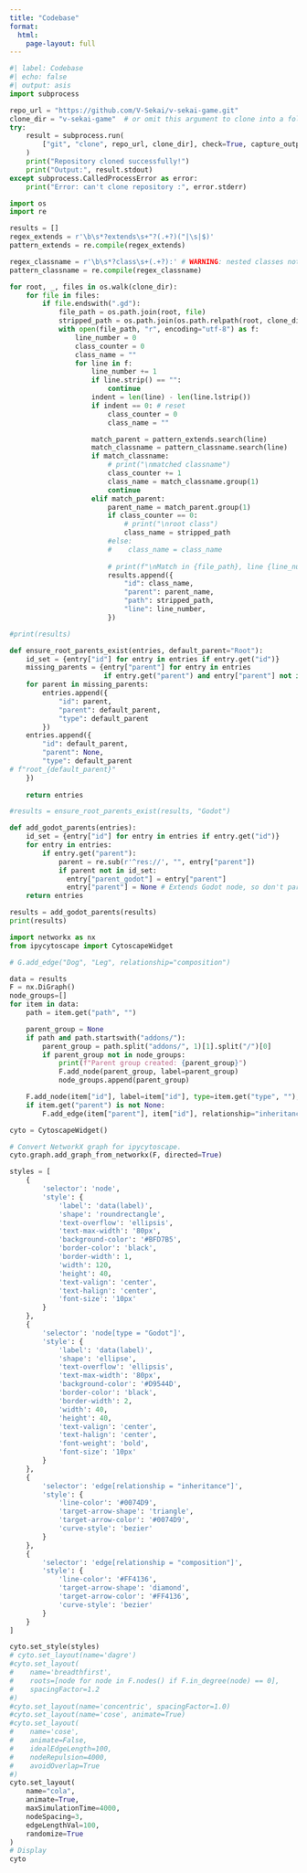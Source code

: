 ```yaml
---
title: "Codebase"
format: 
  html:
    page-layout: full
---
```


```python
#| label: Codebase
#| echo: false
#| output: asis
import subprocess

repo_url = "https://github.com/V-Sekai/v-sekai-game.git"
clone_dir = "v-sekai-game"  # or omit this argument to clone into a folder named after the repository
try:
    result = subprocess.run(
        ["git", "clone", repo_url, clone_dir], check=True, capture_output=True, text=True
    )
    print("Repository cloned successfully!")
    print("Output:", result.stdout)
except subprocess.CalledProcessError as error:
    print("Error: can't clone repository :", error.stderr)

import os
import re

results = []
regex_extends = r'\b\s*?extends\s+"?(.+?)("|\s|$)'
pattern_extends = re.compile(regex_extends)

regex_classname = r'\b\s*?class\s+(.+?):' # WARNING: nested classes not supported
pattern_classname = re.compile(regex_classname)

for root, _, files in os.walk(clone_dir):
    for file in files:
        if file.endswith(".gd"):
            file_path = os.path.join(root, file)
            stripped_path = os.path.join(os.path.relpath(root, clone_dir), file)
            with open(file_path, "r", encoding="utf-8") as f:
                line_number = 0
                class_counter = 0
                class_name = ""
                for line in f:
                    line_number += 1
                    if line.strip() == "":
                        continue
                    indent = len(line) - len(line.lstrip())
                    if indent == 0: # reset
                        class_counter = 0
                        class_name = ""

                    match_parent = pattern_extends.search(line)
                    match_classname = pattern_classname.search(line)
                    if match_classname:
                        # print("\nmatched classname")
                        class_counter += 1
                        class_name = match_classname.group(1)
                        continue
                    elif match_parent:
                        parent_name = match_parent.group(1)
                        if class_counter == 0:
                            # print("\nroot class")
                            class_name = stripped_path
                        #else:
                        #    class_name = class_name
                       
                        # print(f"\nMatch in {file_path}, line {line_number}: {class_name} count {class_counter}")
                        results.append({
                            "id": class_name,
                            "parent": parent_name,
                            "path": stripped_path,
                            "line": line_number,
                        })

#print(results)

def ensure_root_parents_exist(entries, default_parent="Root"):
    id_set = {entry["id"] for entry in entries if entry.get("id")}
    missing_parents = {entry["parent"] for entry in entries 
                       if entry.get("parent") and entry["parent"] not in id_set}
    for parent in missing_parents:
        entries.append({
            "id": parent,
            "parent": default_parent,
            "type": default_parent
        })
    entries.append({
        "id": default_parent,
        "parent": None,
        "type": default_parent
# f"root_{default_parent}"
    })
    
    return entries

#results = ensure_root_parents_exist(results, "Godot")

def add_godot_parents(entries):
    id_set = {entry["id"] for entry in entries if entry.get("id")}
    for entry in entries:
        if entry.get("parent"):
            parent = re.sub(r'^res://', "", entry["parent"])
            if parent not in id_set:
              entry["parent_godot"] = entry["parent"]
              entry["parent"] = None # Extends Godot node, so don't parent in graph  
    return entries

results = add_godot_parents(results)
print(results)

import networkx as nx
from ipycytoscape import CytoscapeWidget

# G.add_edge("Dog", "Leg", relationship="composition")

data = results
F = nx.DiGraph()
node_groups=[]
for item in data:
    path = item.get("path", "")

    parent_group = None
    if path and path.startswith("addons/"): 
        parent_group = path.split("addons/", 1)[1].split("/")[0]
        if parent_group not in node_groups:
            print(f"Parent group created: {parent_group}")
            F.add_node(parent_group, label=parent_group)
            node_groups.append(parent_group)

    F.add_node(item["id"], label=item["id"], type=item.get("type", ""), path=path, line=item.get("line", 0), parent=parent_group)
    if item.get("parent") is not None:
        F.add_edge(item["parent"], item["id"], relationship="inheritance")

cyto = CytoscapeWidget()

# Convert NetworkX graph for ipycytoscape.
cyto.graph.add_graph_from_networkx(F, directed=True)

styles = [
    {
        'selector': 'node',
        'style': {
            'label': 'data(label)',
            'shape': 'roundrectangle',
            'text-overflow': 'ellipsis',
            'text-max-width': '80px', 
            'background-color': '#BFD7B5',
            'border-color': 'black',
            'border-width': 1,
            'width': 120,
            'height': 40,
            'text-valign': 'center',
            'text-halign': 'center',
            'font-size': '10px'
        }
    },
    {
        'selector': 'node[type = "Godot"]',
        'style': {
            'label': 'data(label)',
            'shape': 'ellipse',
            'text-overflow': 'ellipsis',
            'text-max-width': '80px', 
            'background-color': '#D9544D',
            'border-color': 'black',
            'border-width': 2,
            'width': 40,
            'height': 40,
            'text-valign': 'center',
            'text-halign': 'center',
            'font-weight': 'bold',
            'font-size': '10px'
        }
    },
    {
        'selector': 'edge[relationship = "inheritance"]',
        'style': {
            'line-color': '#0074D9',
            'target-arrow-shape': 'triangle',
            'target-arrow-color': '#0074D9',
            'curve-style': 'bezier'
        }
    },
    {
        'selector': 'edge[relationship = "composition"]',
        'style': {
            'line-color': '#FF4136',
            'target-arrow-shape': 'diamond',
            'target-arrow-color': '#FF4136',
            'curve-style': 'bezier'
        }
    }
]

cyto.set_style(styles)
# cyto.set_layout(name='dagre')
#cyto.set_layout(
#    name='breadthfirst',
#    roots=[node for node in F.nodes() if F.in_degree(node) == 0],
#    spacingFactor=1.2
#)
#cyto.set_layout(name='concentric', spacingFactor=1.0)
#cyto.set_layout(name='cose', animate=True)
#cyto.set_layout(
#    name='cose',
#    animate=False,
#    idealEdgeLength=100,
#    nodeRepulsion=4000,
#    avoidOverlap=True 
#)
cyto.set_layout(
    name="cola",         
    animate=True,          
    maxSimulationTime=4000, 
    nodeSpacing=3,       
    edgeLengthVal=100,
    randomize=True
)
# Display
cyto
```

